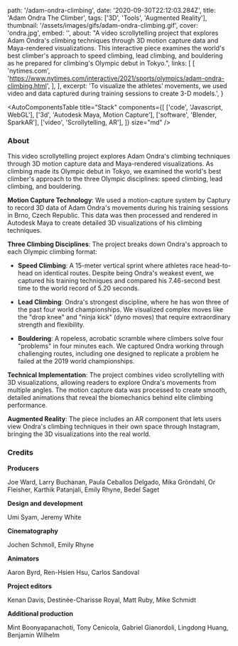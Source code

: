   path: '/adam-ondra-climbing',
  date: '2020-09-30T22:12:03.284Z',
  title: 'Adam Ondra The Climber',
  tags: ['3D', 'Tools', 'Augmented Reality'],
  thumbnail: '/assets/images/gifs/adam-ondra-climbing.gif',
  cover: 'ondra.jpg',
  embed: '',
  about:
    "A video scrollytelling project that explores Adam Ondra's climbing techniques through 3D motion capture data and Maya-rendered visualizations. This interactive piece examines the world's best climber's approach to speed climbing, lead climbing, and bouldering as he prepared for climbing's Olympic debut in Tokyo.",
  links: [
    [
      'nytimes.com',
      'https://www.nytimes.com/interactive/2021/sports/olympics/adam-ondra-climbing.html',
    ],
  ],
  excerpt:
    'To visualize the athletes’ movements, we used video and data captured during training sessions to create 3-D models.',
}

<AutoComponentsTable
  title="Stack"
  components={[
    ['code', 'Javascript, WebGL'],
    ['3d', 'Autodesk Maya, Motion Capture'],
    ['software', 'Blender, SparkAR'],
    ['video', 'Scrollytelling, AR'],
  ]}
  size="md"
/>

### About

This video scrollytelling project explores Adam Ondra's climbing techniques through 3D motion capture data and Maya-rendered visualizations. As climbing made its Olympic debut in Tokyo, we examined the world's best climber's approach to the three Olympic disciplines: speed climbing, lead climbing, and bouldering.

**Motion Capture Technology**: We used a motion-capture system by Captury to record 3D data of Adam Ondra's movements during his training sessions in Brno, Czech Republic. This data was then processed and rendered in Autodesk Maya to create detailed 3D visualizations of his climbing techniques.

**Three Climbing Disciplines**: The project breaks down Ondra's approach to each Olympic climbing format:

- **Speed Climbing**: A 15-meter vertical sprint where athletes race head-to-head on identical routes. Despite being Ondra's weakest event, we captured his training techniques and compared his 7.46-second best time to the world record of 5.20 seconds.

- **Lead Climbing**: Ondra's strongest discipline, where he has won three of the past four world championships. We visualized complex moves like the "drop knee" and "ninja kick" (dyno moves) that require extraordinary strength and flexibility.

- **Bouldering**: A ropeless, acrobatic scramble where climbers solve four "problems" in four minutes each. We captured Ondra working through challenging routes, including one designed to replicate a problem he failed at the 2019 world championships.

**Technical Implementation**: The project combines video scrollytelling with 3D visualizations, allowing readers to explore Ondra's movements from multiple angles. The motion capture data was processed to create smooth, detailed animations that reveal the biomechanics behind elite climbing performance.

**Augmented Reality**: The piece includes an AR component that lets users view Ondra's climbing techniques in their own space through Instagram, bringing the 3D visualizations into the real world.

### Credits

**Producers**

Joe Ward, Larry Buchanan, Paula Ceballos Delgado, Mika Gröndahl, Or Fleisher, Karthik Patanjali, Emily Rhyne, Bedel Saget

**Design and development**

Umi Syam, Jeremy White

**Cinematography**

Jochen Schmoll, Emily Rhyne

**Animators**

Aaron Byrd, Ren-Hsien Hsu, Carlos Sandoval

**Project editors**

Kenan Davis, Destinée-Charisse Royal, Matt Ruby, Mike Schmidt

**Additional production**

Mint Boonyapanachoti, Tony Cenicola, Gabriel Gianordoli, Lingdong Huang,
Benjamin Wilhelm
